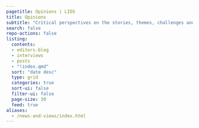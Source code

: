 ```yaml
---
pagetitle: Opinions | LIOS
title: Opinions
subtitle: "Critical perspectives on the stories, themes, challenges and opportunities shaping data science. In this section: [Editors' blog](editors-blog/index.qmd) | [Interviews](interviews/index.qmd) | [Newsletter](newsletter/index.qmd)"
search: false
repo-actions: false
listing:
  contents: 
  - editors-blog
  - interviews
  - posts
  - "!index.qmd"
  sort: "date desc"
  type: grid
  categories: true
  sort-ui: false
  filter-ui: false
  page-size: 30
  feed: true
aliases: 
  - /news-and-views/index.html
---
```


